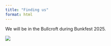 ```yaml
---
title: "Finding us"
format: html
---
```


We will be in the Bullcroft during Bunkfest 2025.

![](pictures/map.png){fig-align="center" fig-alt="Map of Bullcroft arena with an arrow pointing at Girlguiding Wallingford's Mad Hatters Tea Party tent."}

